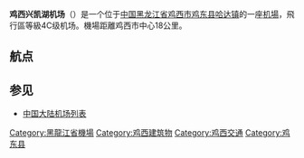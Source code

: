 {{Infobox Airport
| airport_name = 鸡西兴凯湖机场<br>Jixi Airport
| nativename   = 
| IATA         = JXA
| ICAO         = ZYJX
| type         = 民用
| owner        = 黑龙江省机场管理集团有限公司
| run by       = [[首都机场集团|首都机场集团公司]]
| city-served  = [[鸡西|鸡西]]
| location     = [[中国|中国]][[黑龙江|黑龙江]][[鸡西|鸡西]]
| elevation    = 
| coordinates  = {{coord|45|17|38|N|131|11|19|E|type:airport|display=inline,title}}
| website      = 
| metric-elev  = yes
| metric-rwy   = yes
| runway1_heading    = 12/30
| runway1_meter  = 2,300
| runway1_feet  = 7,546
| runway1_surface = [[混凝土|混凝土]]
}}
'''鸡西兴凯湖机场'''（{{airport codes|JXA|ZYJX}}）是一个位于[[中国|中国]][[黑龙江省|黑龙江省]][[鸡西市|鸡西市]][[鸡东县|鸡东县]][[哈达镇_(鸡东县)|哈达镇]]的一座[[机場|机場]]，飛行區等級4C级机场。機場距離鸡西市中心18公里。

== 航点 ==
{{Airport-dest-list
| {{flagicon|PRC}} [[首都航空|首都航空]]（JD）| [[北京首都国际机场|北京/首都]]
| {{flagicon|PRC}} [[华夏航空|华夏航空]]（G5）| [[天津滨海国际机场|天津]]（經停[[大連周水子國際機場|大連]]）
| {{flagicon|PRC}} [[上海航空|上海航空]]（FM）| [[青島膠東国际机场|青岛]]
| {{flagicon|PRC}} [[中国南方航空|中国南方航空]]（CZ）| [[廣州白雲國際機場|广州]]（經停[[沈阳桃仙国际机场|沈阳]]）
}}

== 参见 ==
* [[中国大陆机场列表|中国大陆机场列表]]

{{中华人民共和国机场}}

[[Category:黑龍江省機場|Category:黑龍江省機場]]
[[Category:鸡西建筑物|Category:鸡西建筑物]]
[[Category:鸡西交通|Category:鸡西交通]]
[[Category:鸡东县|Category:鸡东县]]